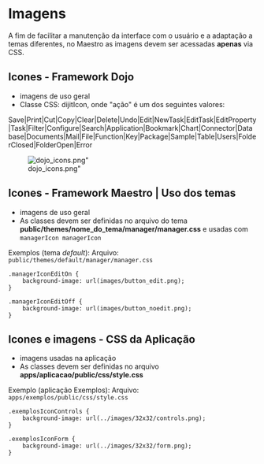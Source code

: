 <text xml:space="preserve">
= Imagens =
A fim de facilitar a manutenção da interface com o usuário e a adaptação a temas diferentes, no Maestro as imagens devem ser acessadas '''apenas''' via CSS.

== Icones - Framework Dojo ==

*imagens de uso geral
*Classe CSS: dijitIcon<ação>, onde "ação" é um dos seguintes valores:
Save|Print|Cut|Copy|Clear|Delete|Undo|Edit|NewTask|EditTask|EditProperty|Task|Filter|Configure|Search|Application|Bookmark|Chart|Connector|Database|Documents|Mail|File|Function|Key|Package|Sample|Table|Users|FolderClosed|FolderOpen|Error

[[Image:dojo_icons.png"]]

== Icones - Framework Maestro | Uso dos temas ==
* imagens de uso geral
* As classes devem ser definidas no arquivo do tema '''public/themes/nome_do_tema/manager/manager.css''' e usadas com <code escaped="true">managerIcon managerIcon<Id></code>
Exemplos (tema ''default''):
Arquivo: <code>public/themes/default/manager/manager.css</code>

<pre lang="css">
.managerIconEditOn {
    background-image: url(images/button_edit.png);
}

.managerIconEditOff {
    background-image: url(images/button_noedit.png);
}
</pre>

== Icones e imagens - CSS da Aplicação ==
* imagens usadas na aplicação
* As classes devem ser definidas no arquivo '''apps/aplicacao/public/css/style.css'''
Exemplo (aplicação Exemplos):
Arquivo: <code>apps/exemplos/public/css/style.css</code>

<pre lang="css">
.exemplosIconControls {
    background-image: url(../images/32x32/controls.png);
}

.exemplosIconForm {
    background-image: url(../images/32x32/form.png);
}
</pre>
</text>